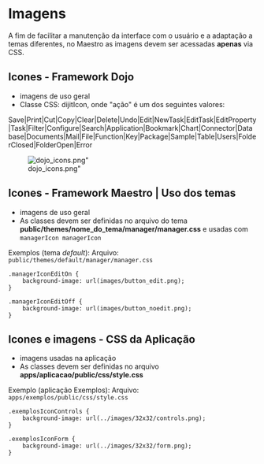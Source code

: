 <text xml:space="preserve">
= Imagens =
A fim de facilitar a manutenção da interface com o usuário e a adaptação a temas diferentes, no Maestro as imagens devem ser acessadas '''apenas''' via CSS.

== Icones - Framework Dojo ==

*imagens de uso geral
*Classe CSS: dijitIcon<ação>, onde "ação" é um dos seguintes valores:
Save|Print|Cut|Copy|Clear|Delete|Undo|Edit|NewTask|EditTask|EditProperty|Task|Filter|Configure|Search|Application|Bookmark|Chart|Connector|Database|Documents|Mail|File|Function|Key|Package|Sample|Table|Users|FolderClosed|FolderOpen|Error

[[Image:dojo_icons.png"]]

== Icones - Framework Maestro | Uso dos temas ==
* imagens de uso geral
* As classes devem ser definidas no arquivo do tema '''public/themes/nome_do_tema/manager/manager.css''' e usadas com <code escaped="true">managerIcon managerIcon<Id></code>
Exemplos (tema ''default''):
Arquivo: <code>public/themes/default/manager/manager.css</code>

<pre lang="css">
.managerIconEditOn {
    background-image: url(images/button_edit.png);
}

.managerIconEditOff {
    background-image: url(images/button_noedit.png);
}
</pre>

== Icones e imagens - CSS da Aplicação ==
* imagens usadas na aplicação
* As classes devem ser definidas no arquivo '''apps/aplicacao/public/css/style.css'''
Exemplo (aplicação Exemplos):
Arquivo: <code>apps/exemplos/public/css/style.css</code>

<pre lang="css">
.exemplosIconControls {
    background-image: url(../images/32x32/controls.png);
}

.exemplosIconForm {
    background-image: url(../images/32x32/form.png);
}
</pre>
</text>